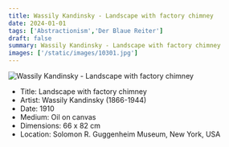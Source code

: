 ```yaml
---
title: Wassily Kandinsky - Landscape with factory chimney
date: 2024-01-01
tags: ['Abstractionism','Der Blaue Reiter']
draft: false
summary: Wassily Kandinsky - Landscape with factory chimney
images: ['/static/images/10301.jpg']
---
```


![Wassily Kandinsky - Landscape with factory chimney](/static/images/10301.jpg)

* Title: Landscape with factory chimney
* Artist: Wassily Kandinsky (1866-1944)
* Date: 1910
* Medium: Oil on canvas
* Dimensions: 66 x 82 cm
* Location: Solomon R. Guggenheim Museum, New York, USA


